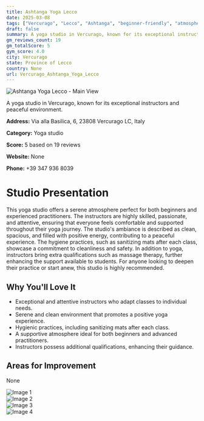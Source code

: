 ```yaml
---
title: Ashtanga Yoga Lecco
date: 2025-03-08
tags: ["Vercurago", "Lecco", "Ashtanga", "beginner-friendly", "atmosphere", "cleanliness", "Vercurago"]  
draft: false
summary: A yoga studio in Vercurago, known for its exceptional instructors and peaceful environment.
gm_reviews_count: 19
gm_totalScore: 5
gym_score: 4.0
city: Vercurago
state: Province of Lecco
country: None
url: Vercurago_Ashtanga_Yoga_Lecco
---
```


<div className="aspect-[16/9] relative my-8">
  <img 
    src="https://lh5.googleusercontent.com/p/AF1QipMZExeaUna6bIsvMnnGZHqOKnkxdu4F60iCUkSe=w1920-h1080-k-no"
    alt="Ashtanga Yoga Lecco - Main View"
    className="object-cover absolute inset-0 w-full h-full rounded-lg"
  />
</div>

A yoga studio in Vercurago, known for its exceptional instructors and peaceful environment.

**Address:** Via alla Basilica, 6, 23808 Vercurago LC, Italy

**Category:** Yoga studio

**Score:** 5 based on 19 reviews

**Website:** None

**Phone:** +39 347 936 8039

# Studio Presentation

This yoga studio offers a serene atmosphere perfect for both beginners and experienced practitioners. The instructors are highly skilled, passionate, and attentive, ensuring that everyone feels comfortable and supported throughout their yoga journey. The studio's ambiance is described as clean, spacious, and filled with positive energy, contributing to a peaceful experience. The hygiene practices, such as sanitizing mats after each class, showcase a commitment to cleanliness and safety. In addition to yoga, instructors bring extra qualifications such as massage therapy, further enhancing the support available to students. For anyone looking to deepen their practice or start anew, this studio is highly recommended.



## Why You'll Love It

- Exceptional and attentive instructors who adapt classes to individual needs.
- Serene and clean environment that promotes a positive yoga experience.
- Hygienic practices, including sanitizing mats after each class.
- A supportive atmosphere ideal for both beginners and advanced practitioners.
- Instructors possess additional qualifications, enhancing their guidance.

## Areas for Improvement

None

<div className="grid grid-cols-1 xl:grid-cols-2 gap-4 my-8">
<div className="aspect-[4/3] relative"><img src="https://lh3.googleusercontent.com/p/AF1QipOPeTM3Rzq1whaCDDgCcbazXQFwyXRDImwSDiD_=w1920-h1080-k-no" alt="Image 1" className="object-cover absolute inset-0 w-full h-full rounded-lg" /></div>
<div className="aspect-[4/3] relative"><img src="https://lh5.googleusercontent.com/p/AF1QipNxc4rG7fmYKuM_E5jv_YI5U30mJ9F1WNU1b-r1=w1920-h1080-k-no" alt="Image 2" className="object-cover absolute inset-0 w-full h-full rounded-lg" /></div>
<div className="aspect-[4/3] relative"><img src="https://lh5.googleusercontent.com/p/AF1QipOJMtBHWyEM11pO6wh0BnTnKUl1STyKiESfS00B=w1920-h1080-k-no" alt="Image 3" className="object-cover absolute inset-0 w-full h-full rounded-lg" /></div>
<div className="aspect-[4/3] relative"><img src="https://lh5.googleusercontent.com/p/AF1QipNe53pdgdG7v9k6XkSUCzkzL59tevDv0MkzaTT2=w1920-h1080-k-no" alt="Image 4" className="object-cover absolute inset-0 w-full h-full rounded-lg" /></div>
</div>